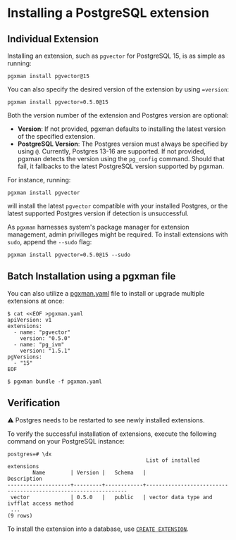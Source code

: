 # Installing a PostgreSQL extension

## Individual Extension

Installing an extension, such as `pgvector` for PostgreSQL
15, is as simple as running:

```console
pgxman install pgvector@15
```

You can also specify the desired version of the extension by using `=version`:

```console
pgxman install pgvector=0.5.0@15
```

Both the version number of the extension and Postgres version are optional:

* **Version**: If not provided, pgxman defaults to installing the latest version of the specified extension.
* **PostgreSQL Version**: The Postgres version must always be specified by using `@`. Currently, Postgres
13-16 are supported. If not provided, pgxman detects the version using the `pg_config` command. Should that fail,
it fallbacks to the latest PostgreSQL version supported by pgxman.

For instance, running:

```console
pgxman install pgvector
```

will install the latest `pgvector` compatible with your installed Postgres, or the latest supported Postgres version if detection is unsuccessful.

As `pgxman` harnesses system's package manager for extension management,
admin privilleges might be required. To install extensions with `sudo`,
append the `--sudo` flag:

```console
pgxman install pgvector=0.5.0@15 --sudo
```

## Batch Installation using a pgxman file

You can also utilize a [pgxman.yaml](spec/pgxman.yaml.md) file to install or upgrade
multiple extensions at once:

```console
$ cat <<EOF >pgxman.yaml
apiVersion: v1
extensions:
  - name: "pgvector"
    version: "0.5.0"
  - name: "pg_ivm"
    version: "1.5.1"
pgVersions:
  - "15"
EOF

$ pgxman bundle -f pgxman.yaml
```

## Verification

⚠️ Postgres needs to be restarted to see newly installed extensions.

To verify the successful installation of extensions, execute the following
command on your PostgreSQL instance:

```psql
postgres=# \dx
                                            List of installed extensions
        Name        | Version |   Schema   |                              Description
--------------------+---------+------------+----------------------------------------------------------------
 vector             | 0.5.0   |   public   | vector data type and ivfflat access method
 ...
(9 rows)
```

To install the extension into a database, use [`CREATE
EXTENSION`](https://www.postgresql.org/docs/current/sql-createextension.html).